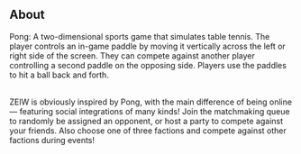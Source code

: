 ## About

Pong: A two-dimensional sports game that simulates table tennis. The player controls an in-game paddle by moving it vertically across the left or right side of the screen. They can compete against another player controlling a second paddle on the opposing side. Players use the paddles to hit a ball back and forth.

<br />
ZEIW is obviously inspired by Pong, with the main difference of being online — featuring social integrations of many kinds! Join the matchmaking queue to randomly be assigned an opponent, or host a party to compete against your friends. Also choose one of three factions and compete against other factions during events!
